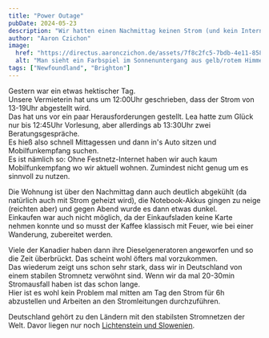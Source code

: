 ```yaml
---
title: "Power Outage"
pubDate: 2024-05-23
description: "Wir hatten einen Nachmittag keinen Strom (und kein Internet)."
author: "Aaron Czichon"
image:
  href: "https://directus.aaronczichon.de/assets/7f8c2fc5-7bdb-4e11-8588-d6dc6a116114.jpg?quality=70&width=1600"
  alt: "Man sieht ein Farbspiel im Sonnenuntergang aus gelb/rotem Himmel gemischt mit Wolken über einer Insel im Hintergrund. Davor das Meer mit einem kleinen Eisberg und weiteren Felsen im Wasser. "
tags: ["Newfoundland", "Brighton"]
---
```



Gestern war ein etwas hektischer Tag.  
Unsere Vermieterin hat uns um 12:00Uhr geschrieben, dass der Strom von 13-19Uhr abgestellt wird.  
Das hat uns vor ein paar Herausforderungen gestellt. Lea hatte zum Glück nur bis 12:45Uhr Vorlesung, aber allerdings ab 13:30Uhr zwei Beratungsgespräche.  
Es hieß also schnell Mittagessen und dann in's Auto sitzen und Mobilfunkempfang suchen.  
Es ist nämlich so: Ohne Festnetz-Internet haben wir auch kaum Mobilfunkempfang wo wir aktuell wohnen. Zumindest nicht genug um es sinnvoll zu nutzen.

Die Wohnung ist über den Nachmittag dann auch deutlich abgekühlt (da natürlich auch mit Strom geheizt wird), die Notebook-Akkus gingen zu neige (reichten aber) und gegen Abend wurde es dann etwas dunkel.  
Einkaufen war auch nicht möglich, da der Einkaufsladen keine Karte nehmen konnte und so musst der Kaffee klassisch mit Feuer, wie bei einer Wanderung, zubereitet werden.

<DirectusImage assetId="e2077a1f-9faa-4a89-aded-d5c6a5245163.jpg" />

Viele der Kanadier haben dann ihre Dieselgeneratoren angeworfen und so die Zeit überbrückt. Das scheint wohl öfters mal vorzukommen.  
Das wiederum zeigt uns schon sehr stark, dass wir in Deutschland von einem stabilen Stromnetz verwöhnt sind. Wenn wir da mal 20-30min Stromausfall haben ist das schon lange.  
Hier ist es wohl kein Problem mal mitten am Tag den Strom für 6h abzustellen und Arbeiten an den Stromleitungen durchzuführen.

Deutschland gehört zu den Ländern mit den stabilsten Stromnetzen der Welt. Davor liegen nur noch [Lichtenstein und Slowenien](https://cubeconcepts.de/saidi-deutsches-stromnetz-weiterhin-stabil/).
